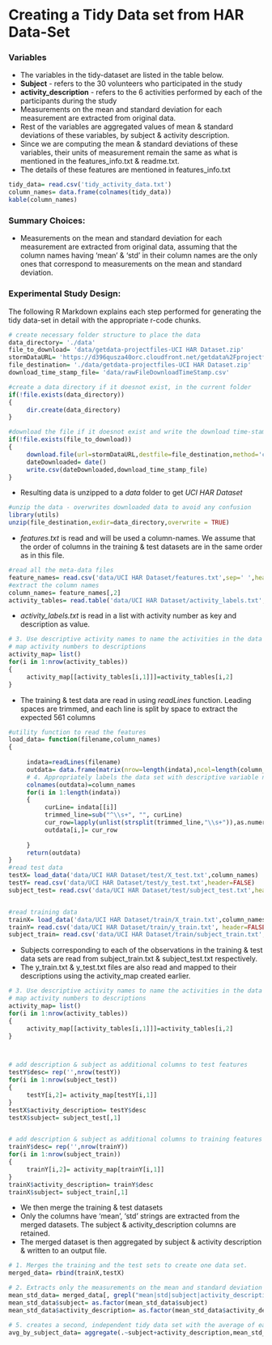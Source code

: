 Creating a Tidy Data set from HAR Data-Set
========================================================
### Variables
- The variables in the tidy-dataset are listed in the table below.
- **Subject** - refers to the 30 volunteers who participated in the study
- **activity_description** - refers to the 6 activities performed by each of the participants during the study
- Measurements on the mean and standard deviation for each measurement are extracted from original data.
- Rest of the variables are aggregated values of mean & standard deviations of these variables, by subject & activity description.
- Since we are computing the mean & standard deviations of these variables, their units of measurement remain the same as what is mentioned in the features_info.txt & readme.txt.
- The details of these features are mentioned in features_info.txt


```r
tidy_data= read.csv('tidy_activity_data.txt')
column_names= data.frame(colnames(tidy_data))
kable(column_names)
```


### Summary Choices:
- Measurements on the mean and standard deviation for each measurement are extracted from original data, assuming that the column names having 'mean' & 'std' in their column names are the only ones that correspond to measurements on the mean and standard deviation.

### Experimental Study Design:
The following R Markdown explains each step performed for generating the tidy data-set in detail with the appropriate r-code chunks.

```r
# create necessary folder structure to place the data
data_directory= './data'
file_to_download= 'data/getdata-projectfiles-UCI HAR Dataset.zip'
stormDataURL= 'https://d396qusza40orc.cloudfront.net/getdata%2Fprojectfiles%2FUCI%20HAR%20Dataset.zip'
file_destination= './data/getdata-projectfiles-UCI HAR Dataset.zip'
download_time_stamp_file= 'data/rawFileDownloadTimeStamp.csv'

#create a data directory if it doesnot exist, in the current folder
if(!file.exists(data_directory))
{
     dir.create(data_directory)
}

#download the file if it doesnot exist and write the download time-stamp, in the current folder
if(!file.exists(file_to_download))
{
     download.file(url=stormDataURL,destfile=file_destination,method='curl')
     dateDownloaded= date()
     write.csv(dateDownloaded,download_time_stamp_file)
}

```

- Resulting data is unzipped to a *data* folder to get *UCI HAR Dataset* 

```r
#unzip the data - overwrites downloaded data to avoid any confusion
library(utils)
unzip(file_destination,exdir=data_directory,overwrite = TRUE)

```
- *features.txt* is read and will be used a column-names. We assume that the order 
of columns in the training & test datasets are in the same order as in this file.

```r
#read all the meta-data files
feature_names= read.csv('data/UCI HAR Dataset/features.txt',sep=' ',header=FALSE,stringsAsFactors=FALSE)
#extract the column names
column_names= feature_names[,2]
activity_tables= read.table('data/UCI HAR Dataset/activity_labels.txt',header=FALSE, sep=' ',stringsAsFactors=FALSE)

```
- *activity_labels.txt* is read in a list with activity number as key and description as value.

```r
# 3. Use descriptive activity names to name the activities in the data set
# map activity numbers to descriptions
activity_map= list()
for(i in 1:nrow(activity_tables))
{
     activity_map[[activity_tables[i,1]]]=activity_tables[i,2]
}
```
- The training & test data are read in using *readLines* function. Leading spaces are trimmed, and each line is split by space to extract the expected 561 columns

```r
#utility function to read the features
load_data= function(filename,column_names)
{
     
     indata=readLines(filename)
     outdata= data.frame(matrix(nrow=length(indata),ncol=length(column_names)))
     # 4. Appropriately labels the data set with descriptive variable names. 
     colnames(outdata)=column_names
     for(i in 1:length(indata))
     {
          curLine= indata[[i]]
          trimmed_line=sub("^\\s+", "", curLine)
          cur_row=lapply(unlist(strsplit(trimmed_line,"\\s+")),as.numeric)
          outdata[i,]= cur_row
          
     }
     return(outdata)
}
#read test data
testX= load_data('data/UCI HAR Dataset/test/X_test.txt',column_names)
testY= read.csv('data/UCI HAR Dataset/test/y_test.txt',header=FALSE)
subject_test= read.csv('data/UCI HAR Dataset/test/subject_test.txt',header=FALSE)


#read training data
trainX= load_data('data/UCI HAR Dataset/train/X_train.txt',column_names)
trainY= read.csv('data/UCI HAR Dataset/train/y_train.txt', header=FALSE)
subject_train= read.csv('data/UCI HAR Dataset/train/subject_train.txt', header=FALSE)
```


- Subjects corresponding to each of the observations in the training & test data sets are read from subject_train.txt & subject_test.txt respectively.
- The y_train.txt & y_test.txt files are also read and mapped to their descriptions using the activity_map created earlier.

```r
# 3. Use descriptive activity names to name the activities in the data set
# map activity numbers to descriptions
activity_map= list()
for(i in 1:nrow(activity_tables))
{
     activity_map[[activity_tables[i,1]]]=activity_tables[i,2]
}



# add description & subject as additional columns to test features
testY$desc= rep('',nrow(testY))
for(i in 1:nrow(subject_test))
{
     testY[i,2]= activity_map[testY[i,1]]
}
testX$activity_description= testY$desc
testX$subject= subject_test[,1]


# add description & subject as additional columns to training features
trainY$desc= rep('',nrow(trainY))
for(i in 1:nrow(subject_train))
{
     trainY[i,2]= activity_map[trainY[i,1]]
}
trainX$activity_description= trainY$desc
trainX$subject= subject_train[,1]

```

- We then merge the training & test datasets
- Only the columns have 'mean', 'std' strings are extracted from the merged datasets. The subject & activity_description columns are retained.
- The merged dataset is then aggregated by subject & activity description & written to an output file.

```r
# 1. Merges the training and the test sets to create one data set.
merged_data= rbind(trainX,testX)

# 2. Extracts only the measurements on the mean and standard deviation for each measurement. 
mean_std_data= merged_data[, grepl("mean|std|subject|activity_description", names(merged_data))]
mean_std_data$subject= as.factor(mean_std_data$subject)
mean_std_data$activity_description= as.factor(mean_std_data$activity_description)

# 5. creates a second, independent tidy data set with the average of each variable for each activity and each subject.
avg_by_subject_data= aggregate(.~subject+activity_description,mean_std_data,mean)
```


